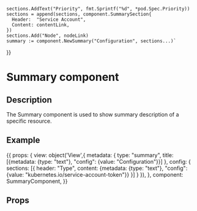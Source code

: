 
    sections.AddText("Priority", fmt.Sprintf("%d", *pod.Spec.Priority))
    sections = append(sections, component.SummarySection{
      Header:  "Service Account",
      Content: contentLink,
    })
    sections.Add("Node", nodeLink)
    summary := component.NewSummary("Configuration", sections...)`
}}

<h1>Summary component</h1>
<h2>Description</h2>

<p>The Summary component is used to show summary description of a specific resource.</p>
<h2>Example</h2>

<Meta title="Components/Summary" component={SummaryComponent} />

<Canvas withToolbar>
  <Story name="Summary component" parameters={{ docs: summaryDocs }} height="150px">
  {{
    props: {
      view: object('View',{
        metadata: {
          type: "summary",
          title: [{metadata: {type: "text"}, "config": {value: "Configuration"}}]
        },
        config: {
          sections: [{
            header: "Type",
            content: {metadata: {type: "text"}, "config": {value: "kubernetes.io/service-account-token"}}
          }]
        }
      }),
    },
    component: SummaryComponent,
  }}
  </Story>
</Canvas>

<h2>Props</h2>
<ArgsTable of={SummaryComponent} />
